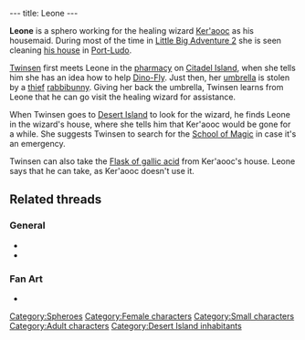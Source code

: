 ---
title: Leone
---

{{Character|
Name=Leone|
Image=BBLEONE.jpg |
Race=[[Sphero]]|
Gender=Female|
Size=Small|
Age=Adult}}

'''Leone''' is a sphero working for the healing wizard [[Ker'aooc]] as his housemaid. During most of the time in [[Little Big Adventure 2]] she is seen cleaning [[Ker'aooc's house|his house]] in [[Port-Ludo]].

[[Twinsen]] first meets Leone in the [[pharmacy]] on [[Citadel Island]], when she tells him she has an idea how to help [[Dino-Fly]]. Just then, her [[umbrella]] is stolen by a [[Umbrella thief|thief]] [[rabbibunny]]. Giving her back the umbrella, Twinsen learns from Leone that he can go visit the healing wizard for assistance.

When Twinsen goes to [[Desert Island]] to look for the wizard, he finds Leone in the wizard's house, where she tells him that Ker'aooc would be gone for a while. She suggests Twinsen to search for the [[School of Magic]] in case it's an emergency.

Twinsen can also take the [[Flask of gallic acid]] from Ker'aooc's house. Leone says that he can take, as Ker'aooc doesn't use it.

==Related threads==
===General===
* {{thread|id=8431|title=Grandma}}
* {{thread|id=155|title=Twinsun - a happy jolly place? I THINK NOT}}

===Fan Art===
* {{post|id=112171|title=Lba3}}

[[Category:Spheroes]]
[[Category:Female characters]]
[[Category:Small characters]]
[[Category:Adult characters]]
[[Category:Desert Island inhabitants]]
